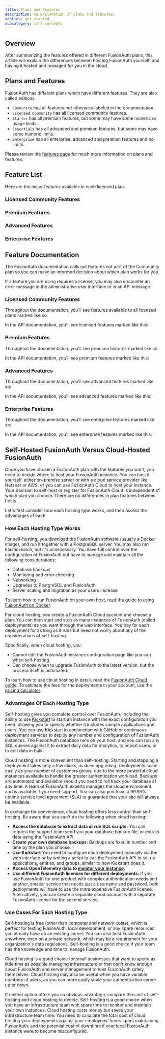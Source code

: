 ```yaml
---
title: Plans and Features
description: An explanation of plans and features.
section: get started
subcategory: core concepts
---
```


## Overview

<LicensingPremiumFeaturesIntro />

After summarizing the features offered in different FusionAuth plans, this article will explain the differences between hosting FusionAuth yourself, and having it hosted and managed for you in the cloud.

## Plans and Features

FusionAuth has different plans which have different features.
They are also called editions.

* `Community` has all features not otherwise labeled in the documentation.
* `Licensed Community` has all licensed community features.
* `Starter` has all premium features, but some may have some numeric or usage limits.
* `Essentials` has all advanced and premium features, but some may have some numeric limits.
* `Enterprise` has all enterprise, advanced and premium features and no limits.

Please review the [features page](/feature-list) for much more information on plans and features.

## Feature List

Here are the major features available in each licensed plan.

### Licensed Community Features

<Features plan="licensed" />

### Premium Features

<Features plan="premium" />

### Advanced Features

<Features plan="advanced" />

### Enterprise Features

<Features plan="enterprise"/>

## Feature Documentation

The FusionAuth documentation calls out features not part of the Community plan so you can make an informed decision about which plan works for you.

If a feature you are using requires a license, you may also encounter an error message in the administrative user interface or in an API message.

### Licensed Community Features

Throughout the documentation, you'll see features available to all licensed plans marked like so:

<LicensedPlanBlurb version="1.52.0" />

In the API documentation, you'll see licensed features marked like this:

<LicensedPlanBlurbApi feature="this feature" />

### Premium Features

Throughout the documentation, you'll see premium features marked like so:

<PremiumPlanBlurb />

In the API documentation, you'll see premium features marked like this:

<PremiumPlanBlurbApi feature="this feature" />


### Advanced Features

Throughout the documentation, you'll see advanced features marked like so:

<AdvancedPlanBlurb />

In the API documentation, you'll see advanced features marked like this:

<AdvancedPlanBlurbApi feature="this feature" />

### Enterprise Features

Throughout the documentation, you'll see enterprise features marked like so:

<EnterprisePlanBlurb />

In the API documentation, you'll see enterprise features marked like this:

<EnterprisePlanBlurbApi feature="this feature" />

## Self-Hosted FusionAuth Versus Cloud-Hosted FusionAuth

Once you have chosen a FusionAuth plan with the features you want, you need to decide where to host your FusionAuth instance. You can host it yourself, either on-premise server or with a cloud service provider like Hetzner or AWS, or you can use FusionAuth Cloud to host your instance. Your decision to self-host or register for FusionAuth Cloud is independent of which plan you choose. There are no differences in plan features between hosts.

Let's first consider how each hosting type works, and then assess the advantages of each.

### How Each Hosting Type Works

For self-hosting, you download the FusionAuth software (usually a Docker image), and run it together with a PostgreSQL server. You may also run Elasticsearch, but it's unnecessary. You have full control over the configuration of FusionAuth but have to manage and maintain all the following considerations:

- Database backups
- Monitoring and error checking
- Networking
- Upgrades to PostgreSQL and FusionAuth
- Server scaling and migration as your users increase

To learn how to run FusionAuth on your own host, read the [guide to using FusionAuth on Docker](/docs/get-started/download-and-install/docker).

For cloud hosting, you create a FusionAuth Cloud account and choose a plan. You can then start and stop as many instances of FusionAuth (called deployments) as you want through the web interface. You pay for each deployment for as long as it runs but need not worry about any of the considerations of self-hosting.

Specifically, when cloud hosting, you:

- Cannot edit the FusionAuth instance configuration page like you can when self-hosting.
- Can choose when to upgrade FusionAuth to the latest version, but the process itself is automated.

To learn how to use cloud hosting in detail, read the [FusionAuth Cloud guide](/docs/get-started/run-in-the-cloud/cloud). To estimate the fees for the deployments in your account, use the [pricing calculator](https://account.fusionauth.io/pricing-calculator/).

### Advantages Of Each Hosting Type

Self-hosting gives you complete control over FusionAuth, including the ability to use [Kickstart](/docs/get-started/download-and-install/development/kickstart) to start an instance with the exact configuration you need, allowing you to specify whether it includes sample applications and users. You can use Kickstart in conjunction with GitHub or continuous deployment services to deploy any number and configuration of FusionAuth instances. The FusionAuth database runs on your host, and you can run any SQL queries against it to extract daily data for analytics, to import users, or to edit data in bulk.

Cloud hosting is more convenient than self-hosting. Starting and stopping a deployment takes only a few clicks, as does upgrading. Deployments scale easily as your number of customers grows, due to the more powerful cloud instances available to handle the greater authentication workload. Backups are automated and available should you need to roll back your database at any time. A team of FusionAuth experts manages the cloud environment and is available if you need support. You can also purchase a 99.99% uptime service level agreement (SLA) to guarantee that your site will always be available.

In exchange for convenience, cloud hosting offers less control than self-hosting. Be aware that you can't do the following when cloud hosting:

- **Access the database to extract data or run SQL scripts:** You can request the support team send you your database backup file, or extract data using the FusionAuth API.
- **Create your own database backups:** Backups are fixed in number and time by the plan you choose.
- **Use Kickstart** You need to configure each deployment manually via the web interface or by writing a script to call the FusionAuth API to set up applications, entities, and groups, similar to how Kickstart does it.
- **Access OpenTelemetry data to [monitor your instance](/docs/operate/secure-and-monitor/monitor).**
- **Use different FusionAuth licenses for different deployments:** If you use FusionAuth for one product with complex authentication needs and another, smaller service that needs just a username and password, both deployments will have to use the more expensive FusionAuth license. Alternatively, you can create a separate cloud account with a separate FusionAuth license for the second service.

### Use Cases For Each Hosting Type

Self-hosting is free (other than computer and network costs), which is perfect for testing FusionAuth, local development, or any spare resources you already have on an existing server. You can also host FusionAuth anywhere, even on a private network, which may be a requirement for your organization's data regulations. Self-hosting is a good choice if your team has the knowledge and time to manage FusionAuth.

Cloud hosting is a good choice for small businesses that want to spend as little time as possible managing infrastructure or that don't know enough about FusionAuth and server management to host FusionAuth safely themselves. Cloud hosting may also be useful when you have variable numbers of users, as you can more easily scale your authentication server up or down.

If neither option offers you an obvious advantage, compare the cost of self-hosting and cloud hosting to decide. Self-hosting is a good choice when you have an infrastructure team with spare time to monitor and maintain your own instances. Cloud hosting costs money but saves your infrastructure team time. You need to calculate the total cost of cloud hosting your deployments against your employees' hours spent maintaining FusionAuth, and the potential cost of downtime if your local FusionAuth instance were to become misconfigured.

